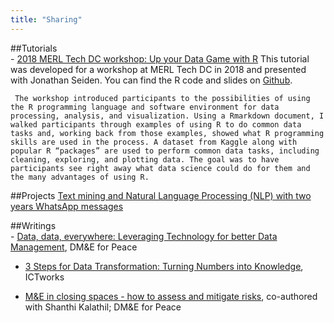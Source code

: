 ```yaml
---
title: "Sharing"
---
```


##Tutorials  
- [2018 MERL Tech DC workshop: Up your Data Game with R](merl.tech.html)
    This tutorial was developed for a workshop at MERL Tech DC in 2018 and presented with Jonathan Seiden. You can find the R code and slides on [Github](https://github.com/cguedenet/MERL-Tech-workshop.git).  

     The workshop introduced participants to the possibilities of using the R programming language and software environment for data processing, analysis, and visualization. Using a Rmarkdown document, I walked participants through examples of using R to do common data tasks and, working back from those examples, showed what R programming skills are used in the process. A dataset from Kaggle along with popular R “packages” are used to perform common data tasks, including cleaning, exploring, and plotting data. The goal was to have participants see right away what data science could do for them and the many advantages of using R.


##Projects
[Text mining and Natural Language Processing (NLP) with two years WhatsApp messages](whatsApp/text.mining.final.html)
  
##Writings  
- [Data, data, everywhere: Leveraging Technology for better Data Management](http://dmeforpeace.org/learn/data-data-everywhere-leveraging-technology-better-data-management), DM&E for Peace  
  
- [3 Steps for Data Transformation: Turning Numbers into Knowledge](http://www.ictworks.org/2014/05/26/3-steps-for-data-transformation-turning-numbers-into-knowledge/), ICTworks   
  
- [M&E in closing spaces - how to assess and mitigate risks](https://www.dmeforpeace.org/resource/me-in-closing-spaces-how-to-assess-and-mitigate-risks/), co-authored with Shanthi Kalathil; DM&E for Peace  


